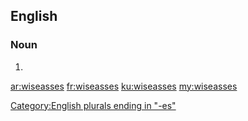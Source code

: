 {{also|wise-asses}}
==English==

===Noun===
{{head|en|noun plural form}}

# {{plural of|wiseass|lang=en}}

[[Category:English plurals ending in "-es"]]

[[ar:wiseasses]]
[[fr:wiseasses]]
[[ku:wiseasses]]
[[my:wiseasses]]